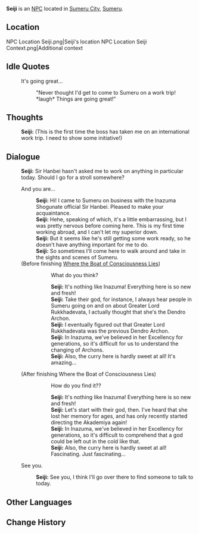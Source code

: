 {{Character Infobox
|type             = NPC
|image            = NPC Seiji.png
|region           = Sumeru
|region2          = Inazuma
|affiliation      = 
|title            = Servant
|ancestry         = <!-- Clan/family -->
|father           = 
|mother           = 
|spouse           = 
|sibling          = 
|child            = 
|relative         = 
|voiceEN          = 
|voiceCN          = 
|voiceJP          = 
|dialoguereward   = 
}}
'''Seiji''' is an [[NPC]] located in [[Sumeru City]], [[Sumeru]].

==Location==
<gallery>
NPC Location Seiji.png|Seiji's location
NPC Location Seiji Context.png|Additional context
</gallery>
<!--
==Profile==
''(To be added.)''

===Personality===
''(To be added.)''

===Appearance===
''(To be added.)''

==Quests and Events==
{{Quests and Events}}
-->
==Idle Quotes==
{{Dialogue start}}
: {{DIcon|Idle}} It's going great...
:: {{A|VO Seiji 01.ogg}} "Never thought I'd get to come to Sumeru on a work trip! *laugh* Things are going great!"
{{Dialogue end}}

==Thoughts==
{{All Schemes to Know Explanation|name=Seiji}}
:{{A|VO Seiji All Schemes to Know 01.ogg}} '''Seiji:''' (This is the first time the boss has taken me on an international work trip. I need to show some initiative!)

==Dialogue==
{{Dialogue start}}
:'''Seiji:''' Sir Hanbei hasn't asked me to work on anything in particular today. Should I go for a stroll somewhere?
:{{DIcon}} And you are...
::'''Seiji:''' Hi! I came to Sumeru on business with the Inazuma Shogunate official Sir Hanbei. Pleased to make your acquaintance.
::'''Seiji:''' Hehe, speaking of which, it's a little embarrassing, but I was pretty nervous before coming here. This is my first time working abroad, and I can't let my superior down.
::'''Seiji:''' But it seems like he's still getting some work ready, so he doesn't have anything important for me to do.
::'''Seiji:''' So sometimes I'll come here to walk around and take in the sights and scenes of Sumeru.
:;(Before finishing [[Where the Boat of Consciousness Lies]])
:::{{DIcon}} What do you think?
:::'''Seiji:''' It's nothing like Inazuma! Everything here is so new and fresh!
:::'''Seiji:''' Take their god, for instance, I always hear people in Sumeru going on and on about Greater Lord Rukkhadevata, I actually thought that she's the Dendro Archon.
:::'''Seiji:''' I eventually figured out that Greater Lord Rukkhadevata was the previous Dendro Archon.
:::'''Seiji:''' In Inazuma, we've believed in her Excellency for generations, so it's difficult for us to understand the changing of Archons.
:::'''Seiji:''' Also, the curry here is hardly sweet at all! It's amazing...
:;(After finishing Where the Boat of Consciousness Lies)
:::{{DIcon}} How do you find it??
:::'''Seiji:''' It's nothing like Inazuma! Everything here is so new and fresh!
:::'''Seiji:''' Let's start with their god, then. I've heard that she lost her memory for ages, and has only recently started directing the Akademiya again!
:::'''Seiji:''' In Inazuma, we've believed in her Excellency for generations, so it's difficult to comprehend that a god could be left out in the cold like that.
:::'''Seiji:''' Also, the curry here is hardly sweet at all! Fascinating. Just fascinating...
:{{DIcon}} See you.
::'''Seiji:''' See you, I think I'll go over there to find someone to talk to today.
{{Dialogue end}}
<!--
==Event Dialogue==
===Event Name===
{{Dialogue start}}
:'''{{subst:PAGENAME}}:'''
{{Dialogue end}}

==Trivia==
* 
-->

==Other Languages==
{{Other Languages
|default_hidden = 1
|en      = Seiji
|zhs     = 诚二
|zhs_rm  = Chéng'èr
|zht     = 誠二
|zht_rm  = Chéng'èr
|ja      = 誠二
|ja_rm   = Seiji
|ko      = 세이지
|ko_rm   = Seiji
|es      = Seiji
|fr      = Seiji
|ru      = Сэйдзи
|th      = Seiji
|vi      = Seiji
|de      = Seiji
|id      = Seiji
|pt      = Seiji
|tr      = Seiji
|it      = Seiji
}}

==Change History==
{{Change History|3.0}}